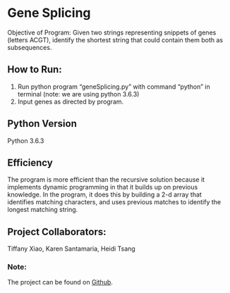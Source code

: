 # Gene Splicing
Objective of Program: Given two strings representing snippets of genes (letters ACGT), identify the shortest string that could contain them both as subsequences.

## How to Run:
1. Run python program "geneSplicing.py" with command "python" in terminal (note: we are using python 3.6.3)
2. Input genes as directed by program.

## Python Version
Python 3.6.3

## Efficiency
The program is more efficient than the recursive solution because it implements dynamic programming in that it builds up on previous knowledge. In the program, it does this by building a 2-d array that identifies matching characters, and uses previous matches to identify the longest matching string.

## Project Collaborators:
Tiffany Xiao, Karen Santamaria, Heidi Tsang

### Note:
The project can be found on [Github](https://github.com/tiffanyxiao/csc220-codingchallenges/blob/master/Coding%20Challenge%202/geneSplicing.py).
